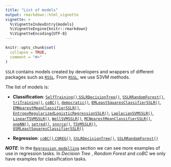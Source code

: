 ---
title: "List of models"
output: rmarkdown::html_vignette
vignette: >
  %\VignetteIndexEntry{models}
  %\VignetteEngine{knitr::rmarkdown}
  %\VignetteEncoding{UTF-8}
---

```{r, include = FALSE}
knitr::opts_chunk$set(
  collapse = TRUE,
  comment = "#>"
)
```

`SSLR` contains models created by developers and wrappers of different packages such as [`RSSL`](https://CRAN.R-project.org/package=RSSL). From [`RSSL`](https://CRAN.R-project.org/package=RSSL), we use S3VM methods.

The list of models is:

* **Classification**: [`SelfTraining()`](../../docs/reference/selfTraining.html),[`SSLRDecisionTree()`](../../docs/reference/SSLRDecisionTree.html), [`SSLRRandomForest()`](../../docs/reference/SSLRRandomForest.html), [`triTraining()`](../../docs/reference/triTraining.html), [`coBC()`](../../docs/reference/coBC.html), [`democratic()`](../../docs/reference/democratic.html), [`EMLeastSquaresClassifierSSLR()`](../../docs/reference/EMLeastSquaresClassifierSSLR.html), [`EMNearestMeanClassifierSSLR()`](../../docs/reference/EMNearestMeanClassifierSSLR.html), [`EntropyRegularizedLogisticRegressionSSLR()`](../../docs/reference/EntropyRegularizedLogisticRegressionSSLR.html), [`LaplacianSVMSSLR()`](../../docs/reference/LaplacianSVMSSLR.html), [`LinearTSVMSSLR()`](../../docs/reference/LinearTSVMSSLR.html), [`WellSVMSSLR()`](../../docs/reference/WellSVMSSLR.html), [`MCNearestMeanClassifierSSLR()`](../../docs/reference/MCNearestMeanClassifierSSLR.html), [`oneNN()`](../../docs/reference/oneNN.html), [`setred()`](../../docs/reference/setred.html), [`snnrce()`](../../docs/reference/snnrce.html), [`TSVMSSLR()`](../../docs/reference/TSVMSSLR.html), [`USMLeastSquaresClassifierSSLR()`](../../docs/reference/USMLeastSquaresClassifierSSLR.html)


* **Regression**: [`coBC()`](../../docs/reference/coBC.html),[`COREG()`](../../docs/reference/COREG.html), [`SSLRDecisionTree()`](../../docs/reference/SSLRDecisionTree.html), [`SSLRRandomForest()`](../../docs/reference/SSLRRandomForest.html)


***NOTE***: In the [`Regression modelling`](../../docs/articles/regression.html) section we can see more examples of use in regression tasks. 
In *Decision Tree* , *Random Forest* and *coBC* we only have examples for classification tasks.

